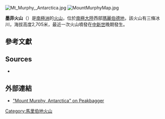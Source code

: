 [[Image:Mt_Murphy,_Antarctica.jpg|thumb]]
[[Image:MountMurphyMap.jpg|thumb]]

'''墨菲火山'''（{{lang-en|Mount Murphy}}）是[[南極洲|南極洲]]的[[火山|火山]]，位於[[南極大陸|南極大陸]]西部[[瑪麗伯德地|瑪麗伯德地]]，該火山有三條冰川，海拔高度2,705米，最近一次火山噴發在[[中新世|中新世]]晚期發生。

== 參考文獻 ==
==Sources==
* {{cite book | last = LeMasurier | first = W. E. | coauthors = Thomson, J. W. (eds.) | title = Volcanoes of the Antarctic Plate and Southern Oceans | publisher = [[American_Geophysical_Union|American Geophysical Union]] | year = 1990 | isbn = 0-87590-172-7 | page = 512 pp }}

==外部連結==
{{commons category|Mount Murphy}}

* [http://www.peakbagger.com/peak.aspx?pid=12125 "Mount Murphy, Antarctica" on Peakbagger] {{Wayback|url=http://www.peakbagger.com/peak.aspx?pid=12125 |date=20201204234421 }}

{{DEFAULTSORT:Mount Murphy}}
[[Category:馬里伯地火山|Category:馬里伯地火山]]


{{MarieByrdLand-geo-stub}}